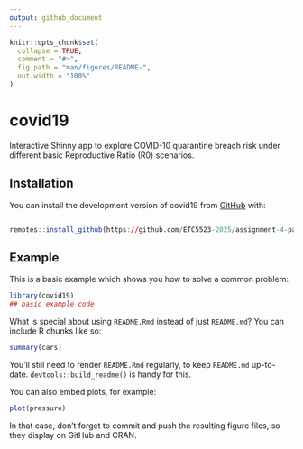 ```yaml
---
output: github_document
---
```


<!-- README.md is generated from README.Rmd. Please edit that file -->

```r
knitr::opts_chunk$set(
  collapse = TRUE,
  comment = "#>",
  fig.path = "man/figures/README-",
  out.width = "100%"
)
```

# covid19

<!-- badges: start -->
<!-- badges: end -->

Interactive Shinny app to explore COVID-10 quarantine breach risk under different basic Reproductive Ratio (R0) scenarios. 

## Installation

You can install the development version of covid19 from [GitHub](https://github.com/) with:

``` r

remotes::install_github(https://github.com/ETC5523-2025/assignment-4-packages-and-shiny-apps-mey63631/tree/main/covid19)
```

## Example

This is a basic example which shows you how to solve a common problem:

```r
library(covid19)
## basic example code

```

What is special about using `README.Rmd` instead of just `README.md`? You can include R chunks like so:

```r
summary(cars)
```

You'll still need to render `README.Rmd` regularly, to keep `README.md` up-to-date. `devtools::build_readme()` is handy for this.

You can also embed plots, for example:

```r
plot(pressure)
```

In that case, don't forget to commit and push the resulting figure files, so they display on GitHub and CRAN.
